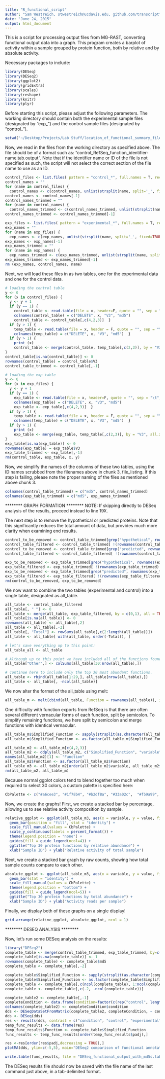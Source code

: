 ```yaml
---
title: "R_functional_script"
author: "Sam Westreich, stwestreich@ucdavis.edu, github.com/transcript"
date: "June 24, 2015"
output: html_document
---
```


This is a script for processing output files from MG-RAST, converting functional output data into a graph.  This program creates a barplot of activity within a sample grouped by protein function, both by relative and by absolute activity.

Necessary packages to include:

```r
library(DESeq)
library(DESeq2)
library(ggplot2)
library(gridExtra)
library(scales)
library(reshape)
library(knitr)
library(plyr)
```

Before starting this script, please adjust the following parameters.  The working directory should contain both the experimental sample files (designated by "exp_<filename>") and the control sample files (designated by "control_<filename>").  

```r
setwd("~/Desktop/Projects/Lab Stuff/location_of_functional_summary_files/")
```

Now, we read in the files from the working directory as specified above.  The file should be of a format such as:
"control_RefSeq_function_identifier-name.tab.output".
Note that if the identifier name or ID of the file is not specified as such, the script will not select the correct section of the file name to use as an ID.

```r
control_files <- list.files( pattern = "control_*", full.names = T, recursive = FALSE)
control_names = ""
for (name in control_files) {
  control_names <- c(control_names, unlist(strsplit(name, split='_', fixed=TRUE))[4]) }
control_names <- control_names[-1]
control_names_trimmed = ""
for (name in control_names) {
  control_names_trimmed <- c(control_names_trimmed, unlist(strsplit(name, split='.', fixed=TRUE))[1])}
control_names_trimmed <- control_names_trimmed[-1]

exp_files <- list.files( pattern = "experimental_*", full.names = T, recursive = FALSE)
exp_names = ""
for (name in exp_files) {
  exp_names <- c(exp_names, unlist(strsplit(name, split='_', fixed=TRUE))[4])}
exp_names <- exp_names[-1]
exp_names_trimmed = ""
for (name in exp_names) {
  exp_names_trimmed <- c(exp_names_trimmed, unlist(strsplit(name, split='.', fixed=TRUE))[1])}
exp_names_trimmed <- exp_names_trimmed[-1]
rm (exp_names, control_names, name)
```

Next, we will load these files in as two tables, one for the experimental data and one for the control data.

```r
# loading the control table
y <- 0
for (x in control_files) {
  y <- y + 1
  if (y == 1) {
    control_table <- read.table(file = x, header=F, quote = "", sep = "\t", fill = TRUE)
    colnames(control_table) = c("DELETE", x, "V3", "md5")
    control_table <- control_table[,c(4,2,3)]  }
  if (y > 1) {
    temp_table <- read.table(file = x, header = F, quote = "", sep = "\t", fill = TRUE)
    colnames(temp_table) = c("DELETE", x, "V3", "md5")  }
  if (y > 1) {
    print (x)
    control_table <- merge(control_table, temp_table[,c(2,3)], by = "V3", all.x = T)  }
}
control_table[is.na(control_table)] <- 0
rownames(control_table) = control_table$V3
control_table_trimmed <- control_table[,-1]

# loading the exp table
y <- 0
for (x in exp_files) {
  y <- y + 1
  if (y == 1) {
    exp_table <- read.table(file = x, header=F, quote = "", sep = "\t", fill = TRUE)
    colnames(exp_table) = c("DELETE", x, "V3", "md5")
    exp_table <- exp_table[,c(4,2,3)]  }
  if (y > 1) {
    temp_table <- read.table(file = x, header = F, quote = "", sep = "\t", fill = TRUE)
    colnames(temp_table) = c("DELETE", x, "V3", "md5")  }
  if (y > 1) {
    print (x)
    exp_table <- merge(exp_table, temp_table[,c(2,3)], by = "V3", all.x = T)  }
}
exp_table[is.na(exp_table)] <- 0
rownames(exp_table) = exp_table$V3
exp_table_trimmed <- exp_table[,-1]
rm(control_table, exp_table, x, y)
```

Now, we simplify the names of the columns of these two tables, using the ID names scrubbed from the filenames above in chunk 3, file_listing.  If this step is failing, please note the proper naming of the files as mentioned above chunk 3.

```r
colnames(control_table_trimmed) = c("md5", control_names_trimmed)
colnames(exp_table_trimmed) = c("md5", exp_names_trimmed)
```

******** GRAPH FORMATION ******** 
NOTE: If skipping directly to DESeq analysis of the results, proceed instead to line 19X.

The next step is to remove the hypothetical or predicted proteins.  Note that this significantly reduces the total amount of data, but provides much more clarity when examining end results.

```r
control_to_be_removed <- control_table_trimmed[grep("hypothetical", rownames(control_table_trimmed)),]
control_table_filtered <- control_table_trimmed[ !(rownames(control_table_trimmed) %in% rownames(control_to_be_removed)),]
control_to_be_removed <- control_table_trimmed[grep("predicted", rownames(control_table_trimmed)),]
control_table_filtered <- control_table_filtered[ !(rownames(control_table_filtered) %in% rownames(control_to_be_removed)),]

exp_to_be_removed <- exp_table_trimmed[grep("hypothetical", rownames(exp_table_trimmed)),]
exp_table_filtered <- exp_table_trimmed[ !(rownames(exp_table_trimmed) %in% rownames(exp_to_be_removed)),]
exp_to_be_removed <- exp_table_trimmed[grep("predicted", rownames(exp_table_trimmed)),]
exp_table_filtered <- exp_table_filtered[ !(rownames(exp_table_filtered) %in% rownames(exp_to_be_removed)),]
rm(control_to_be_removed, exp_to_be_removed)
```

We now want to combine the two tables (experimental and control) into a single table, designated as all_table.

```r
all_table <- control_table_filtered
all_table[, " "] <- 0
all_table <- merge(all_table, exp_table_filtered, by = c(0,1), all = TRUE)
all_table[is.na(all_table)] <- 0
rownames(all_table) <- all_table[,2]
all_table <- all_table[,-2]
all_table[, "Total"] <- rowSums(all_table[,c(2:length(all_table))])
all_table <- all_table[ with(all_table, order(-Total)), ]

# let's save everything up to this point:
all_table_all <- all_table

# Although up to this point we have included all of the functions found within the sample, this proves very difficult to display on a graph.  Therefore, this next code chunk filters down to only the top 30 protein functions within each sample, grouping all others under an "Other" catchall category.
all_table["Other",] <- colSums(all_table[30:nrow(all_table),])

# continue here to include only the top 30 most abundant functions.
all_table <- rbind(all_table[1:29,], all_table[nrow(all_table),])
all_table <- all_table[, -ncol(all_table)]
```

We now alter the format of the all_table using melt:

```r
all_table_m <- melt(cbind(all_table, Function = rownames(all_table)), id.vars = c('Function'))
```

One difficulty with function exports from RefSeq is that there are often several different vernacular forms of each function, split by semicolon.  To simplify remaining functions, we here split by semicolon and merge functions with identical vernacular.

```r
all_table_m$Simplified_Function <- sapply(strsplit(as.character(all_table_m$Function), ";"), "[", 1)
all_table_m$Simplified_Function <- as.factor(all_table_m$Simplified_Function)

all_table_m2 <- all_table_m[c(4,2,3)]
all_table_m2 <- ddply(all_table_m2, c("Simplified_Function", "variable"), numcolwise(sum))
names(all_table_m2)[1] <- "Function"
all_table_m2$Function <- as.factor(all_table_m2$Function)
all_table_m3 <- all_table_m2[order(all_table_m2$variable, all_table_m2$Function),]
rm(all_table_m2, all_table_m)
```

Because normal ggplot colors tend to blend together too much when required to select 30 colors, a custom palette is specified here:

```r
CbPalette <- c("#a6cee3", "#1f78b4", "#b2df8a", "#33a02c",  "#fb9a99", "#e31a1c", "#fdbf6f", "#ff7f00", "#cab2d6", "#6a3d9a", "#ffff99", "#b15928", "#8dd3c7",  "#ffffb3",  "#bebada",  "#fb8072",  "#80b1d3",  "#fdb462",  "#b3de69", "#fccde5",  "#d9d9d9",  "#bc80bd",  "#ccebc5",  "#ffed6f", "#e41a1c",  "#377eb8", "#4daf4a",  "#984ea3",  "#ff7f00", "#ffff33",  "#a65628",  "#f781bf",  "#999999", "#000000")
```

Now, we create the graphs!  First, we create a stacked bar by percentage, allowing us to see relative activity composition by sample. 

```r
relative_ggplot <- ggplot(all_table_m3, aes(x = variable, y = value, fill = Function)) +
  geom_bar(position = "fill", stat = "identity") +
  scale_fill_manual(values = CbPalette) +
  scale_y_continuous(labels = percent_format()) +
  theme(legend.position = "none") +
  guides(fill = guide_legend(ncol=4)) +
  ggtitle("Top 30 protein functions by relative abundance") +
  xlab("Sample ID") + ylab("Relative activity of total sample")
```

Next, we create a stacked bar graph by raw counts, showing how total sample counts compare to each other.

```r
absolute_ggplot <- ggplot(all_table_m3, aes(x = variable, y = value, fill = Function)) +
  geom_bar(stat = "identity") +
  scale_fill_manual(values = CbPalette) +
  theme(legend.position = "bottom") +
  guides(fill = guide_legend(ncol=5)) +
  ggtitle("Top 30 protein functions by total abundance") +
  xlab("Sample ID") + ylab("Activity reads per sample")
```

Finally, we display both of these graphs on a single display!

```r
grid.arrange(relative_ggplot, absolute_ggplot, ncol = 1)
```

******** DESEQ ANALYSIS ******** 

Now, let's run some DESeq analysis on the results:

```r
library("DESeq2")
complete_table <- merge(control_table_trimmed, exp_table_trimmed, by=c(0,1), all = TRUE)
complete_table[is.na(complete_table)] <- 1
rownames(complete_table) <- complete_table$md5
complete_table <- complete_table[,-2]

complete_table$Simplified_Function <- sapply(strsplit(as.character(complete_table$Row.names), ";"), "[", 1)
complete_table$Simplified_Function <- as.factor(complete_table$Simplified_Function)
complete_table <- complete_table[,c(ncol(complete_table), 1:ncol(complete_table))]
complete_table <- complete_table[,c(-2, -ncol(complete_table))]

complete_table2 <- complete_table[,-1]
completeCondition <- data.frame(condition=factor(c(rep("control", length(control_files)), rep("experimental", length(exp_files)))))
colnames(complete_table2) <- completeCondition$condition
dds <- DESeqDataSetFromMatrix(complete_table2, completeCondition, ~ condition)
dds <- DESeq(dds)
res <- results(dds, contrast = c("condition", "control", "experimental"))
temp_func_results <- data.frame(res)
temp_func_results$Function <- complete_table$Simplified_Function
func_results <- temp_func_results[order(temp_func_results$padj),]

res <-res[order(res$padj,decreasing = TRUE),]
plotMA(dds, ylim=c(-5,5), main="DESeq2 comparison of functional annotations")

write.table(func_results, file = "DESeq_functional_output_with_md5s.tab", append = FALSE, quote = FALSE, sep = "\t", row.names = TRUE, col.names = TRUE)
```

The DESeq results file should now be saved with the file name of the last command just above, in a tab-delimited format.